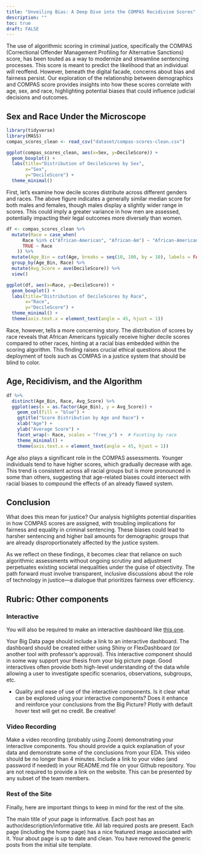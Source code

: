 ```yaml
---
title: "Unveiling Bias: A Deep Dive into the COMPAS Recidivism Scores"
description: ""
toc: true
draft: FALSE
---
```


The use of algorithmic scoring in criminal justice, specifically the COMPAS (Correctional Offender Management Profiling for Alternative Sanctions) score, has been touted as a way to modernize and streamline sentencing processes. This score is meant to predict the likelihood that an individual will reoffend. However, beneath the digital facade, concerns about bias and fairness persist. Our exploration of the relationship between demographics and COMPAS score provides insights into how these scores correlate with age, sex, and race, highlighting potential biases that could influence judicial decisions and outcomes.

## Sex and Race Under the Microscope
```r
library(tidyverse)
library(MASS)
compas_scores_clean <- read_csv("dataset/compas-scores-clean.csv")

ggplot(compas_scores_clean, aes(x=Sex, y=DecileScore)) +
  geom_boxplot() +
  labs(title="Distribution of DecileScores by Sex",
       x="Sex",
       y="DecileScore") +
  theme_minimal()
```
First, let's examine how decile scores distribute across different genders and races. The above figure indicates a generally similar median score for both males and females, though males display a slightly wider range in scores. This could imply a greater variance in how men are assessed, potentially impacting their legal outcomes more diversely than women.
```r

df <- compas_scores_clean %>% 
  mutate(Race = case_when(
      Race %in% c("African-American", "African-Am") ~ "African-American",
      TRUE ~ Race
    )) %>% 
  mutate(Age_Bin = cut(Age, breaks = seq(10, 100, by = 10), labels = FALSE)) %>%
  group_by(Age_Bin, Race) %>% 
  mutate(Avg_Score = ave(DecileScore)) %>% 
  view()

ggplot(df, aes(x=Race, y=DecileScore)) +
  geom_boxplot() +
  labs(title="Distribution of DecileScores by Race",
       x="Race",
       y="DecileScore") +
  theme_minimal() +
  theme(axis.text.x = element_text(angle = 45, hjust = 1))
```

Race, however, tells a more concerning story. The distribution of scores by race reveals that African Americans typically receive higher decile scores compared to other races, hinting at a racial bias embedded within the scoring algorithm. This finding raises crucial ethical questions about the deployment of tools such as COMPAS in a justice system that should be blind to color.

## Age, Recidivism, and the Algorithm
```r
df %>% 
  distinct(Age_Bin, Race, Avg_Score) %>% 
  ggplot(aes(x = as.factor(Age_Bin), y = Avg_Score)) +
    geom_col(fill = "blue") +
    ggtitle("Score Distribution by Age and Race") +
    xlab("Age") +
    ylab("Average Score") +
    facet_wrap(~ Race, scales = "free_y") +  # Faceting by race
    theme_minimal() +
    theme(axis.text.x = element_text(angle = 45, hjust = 1))
```

Age also plays a significant role in the COMPAS assessments. Younger individuals tend to have higher scores, which gradually decrease with age. This trend is consistent across all racial groups but is more pronounced in some than others, suggesting that age-related biases could intersect with racial biases to compound the effects of an already flawed system.

## Conclusion

What does this mean for justice? Our analysis highlights potential disparities in how COMPAS scores are assigned, with troubling implications for fairness and equality in criminal sentencing. These biases could lead to harsher sentencing and higher bail amounts for demographic groups that are already disproportionately affected by the justice system.

As we reflect on these findings, it becomes clear that reliance on such algorithmic assessments without ongoing scrutiny and adjustment perpetuates existing societal inequalities under the guise of objectivity. The path forward must involve transparent, inclusive discussions about the role of technology in justice—a dialogue that prioritizes fairness over efficiency.

## Rubric: Other components

### Interactive

You will also be required to make an interactive dashboard like [this one](/flex/flex.html).

Your Big Data page should include a link to an interactive dashboard. The dashboard should be created either using Shiny or FlexDashboard (or another tool with professor's approval). This interactive component should in some way support your thesis from your big picture page. Good interactives often provide both high-level understanding of the data while allowing a user to investigate specific scenarios, observations, subgroups, etc.

* Quality and ease of use of the interactive components.
Is it clear what can be explored using your interactive components?
Does it enhance and reinforce your conclusions from the Big Picture?
Plotly with default hover text will get no credit. Be creative!


### Video Recording

Make a video recording (probably using Zoom) demonstrating your interactive components.
You should provide a quick explanation of your data and demonstrate some of the conclusions from your EDA.
This video should be no longer than 4 minutes.
Include a link to your video (and password if needed) in your README.md file on your Github repository. You are not required to provide a link on the website.
This can be presented by any subset of the team members.


### Rest of the Site

Finally, here are important things to keep in mind for the rest of the site. 

The main title of your page is informative.
Each post has an author/description/informative title.
All lab required posts are present.
Each page (including the home page) has a nice featured image associated with it.
Your about page is up to date and clean.
You have removed the generic posts from the initial site template.
